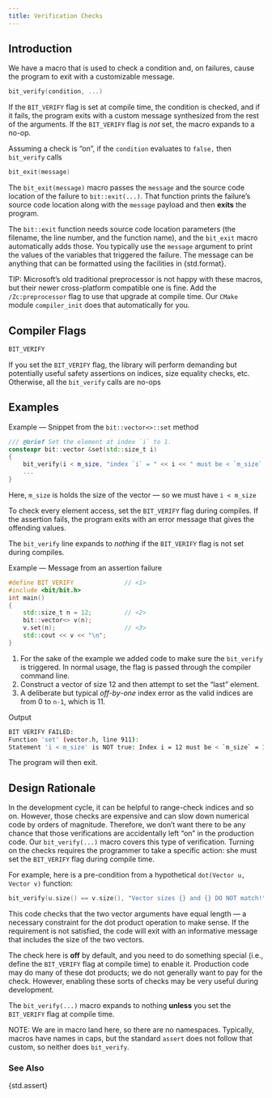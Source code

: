 ```yaml
---
title: Verification Checks
---
```


## Introduction

We have a macro that is used to check a condition and, on failures, cause the program to exit with a customizable message.
```cpp
bit_verify(condition, ...)
```
If the `BIT_VERIFY` flag is set at compile time, the condition is checked, and if it fails, the program exits with a custom message synthesized from the rest of the arguments.
If the `BIT_VERIFY` flag is *not* set, the macro expands to a no-op.

Assuming a check is "on", if the `condition` evaluates to `false,` then `bit_verify` calls
```cpp
bit_exit(message)
```
The `bit_exit(message)` macro passes the `message` and the source code location of the failure to `bit::exit(...)`.
That function prints the failure's source code location along with the `message` payload and then **exits** the program.

The `bit::exit` function needs source code location parameters (the filename, the line number, and the function name), and the `bit_exit` macro automatically adds those.
You typically use the `message` argument to print the values of the variables that triggered the failure.
The message can be anything that can be formatted using the facilities in {std.format}.

TIP: Microsoft's old traditional preprocessor is not happy with these macros, but their newer cross-platform compatible one is fine.
Add the `/Zc:preprocessor` flag to use that upgrade at compile time.
Our `CMake` module `compiler_init` does that automatically for you.

## Compiler Flags

```cpp
BIT_VERIFY
```
 If you set the `BIT_VERIFY` flag, the library will perform demanding but potentially useful safety assertions on indices, size equality checks, etc.
 Otherwise, all the `bit_verify` calls are no-ops

## Examples

[Example --- Snippet from the `bit::vector<>::set` method]{.bt}
```cpp
/// @brief Set the element at index `i` to 1.
constexpr bit::vector &set(std::size_t i)
{
    bit_verify(i < m_size, "index `i` = " << i << " must be < `m_size` which is " << m_size);
    ...
}
```
Here, `m_size` is holds the size of the vector --- so we must have `i < m_size`

To check every element access, set the `BIT_VERIFY` flag during compiles.
If the assertion fails, the program exits with an error message that gives the offending values.

The `bit_verify` line expands to *nothing* if the `BIT_VERIFY` flag is not set during compiles.

[Example --- Message from an assertion failure]{.bt}
```cpp
#define BIT_VERIFY              // <1>
#include <bit/bit.h>
int main()
{
    std::size_t n = 12;         // <2>
    bit::vector<> v(n);
    v.set(n);                   // <3>
    std::cout << v << "\n";
}
```
1. For the sake of the example we added code to make sure the `bit_verify` is triggered. In normal usage, the flag is passed through the compiler command line.
2. Construct a vector of size 12 and then attempt to set the "last" element.
3. A deliberate but typical *off-by-one* index error as the valid indices are from 0 to `n-1`, which is 11.

[Output]{.bt}
```sh
BIT VERIFY FAILED:
Function 'set' (vector.h, line 911):
Statement 'i < m_size' is NOT true: Index i = 12 must be < `m_size` = 12
```
The program will then exit.

## Design Rationale

In the development cycle, it can be helpful to range-check indices and so on.
However, those checks are expensive and can slow down numerical code by orders of magnitude.
Therefore, we don't want there to be any chance that those verifications are accidentally left "on" in the production code.
Our `bit_verify(...)` macro covers this type of verification.
Turning on the checks requires the programmer to take a specific action: she must set the `BIT_VERIFY` flag during compile time.

For example, here is a pre-condition from a hypothetical `dot(Vector u, Vector v)` function:
```cpp
bit_verify(u.size() == v.size(), "Vector sizes {} and {} DO NOT match!", u.size(), v.size());
```
This code checks that the two vector arguments have equal length --- a necessary constraint for the dot product operation to make sense.
If the requirement is not satisfied, the code will exit with an informative message that includes the size of the two vectors.

The check here is **off** by default, and you need to do something special (i.e., define the `BIT_VERIFY` flag at compile time) to enable it.
Production code may do many of these dot products; we do not generally want to pay for the check.
However, enabling these sorts of checks may be very useful during development.

The `bit_verify(...)` macro expands to nothing **unless** you set the `BIT_VERIFY` flag at compile time.

NOTE: We are in macro land here, so there are no namespaces.
Typically, macros have names in caps, but the standard `assert` does not follow that custom, so neither does `bit_verify`.

### See Also
{std.assert}